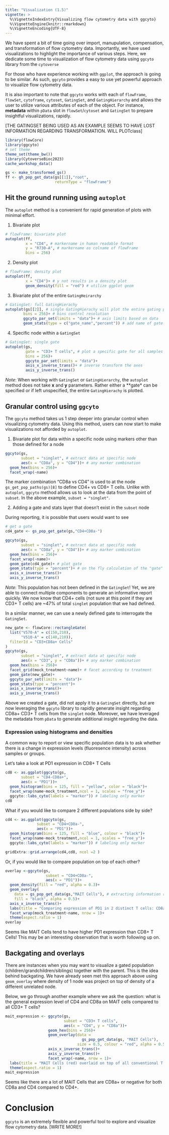 ```yaml
---
title: "Visualization (1.5)"
vignette: >
  %\VignetteIndexEntry{Visualizing flow cytometry data with ggcyto}
  %\VignetteEngine{knitr::rmarkdown}
  %\VignetteEncoding{UTF-8}
---
```


We have spent a bit of time going over import, manupulation, compensation, and transformation of flow cytometry data. Importantly, we have used visualizations to highlight the importance of various steps. Here, we dedicate some time to visualization of flow cytometry data using `ggcyto` library from the `cytoverse`

For those who have experience working with `ggplot`, the approach is going to be similar. As such, `ggcyto` provides a easy to use yet powerful approach to visualize flow cytometry data.

It is also important to note that `ggcyto` works with each of `flowFrame`, `flowSet`, `cytoframe`, `cytoset`, `GatingSet`, and `GatingHierarchy` and allows the user to utilize various attributes of each of the object. For instance, **metadata** within `pData` slot in `flowSet`/`cytoset` and `GatingSet` to prepare insightful visualizations, rapidly.

[THE GATINGSET BEING USED AS AN EXAMPLE SEEMS TO HAVE LOST INFORMATION REGARDING TRANSFORMATION. WILL PLOTclass]

```r
library(flowCore)
library(ggcyto)
# set theme
theme_set(theme_bw())
library(CytoverseBioc2023)
cache_workshop_data()
```

```r
gs <- make_transformed_gs()
ff <- gh_pop_get_data(gs[[1]],"root",
                      returnType = "flowFrame")
```


## Hit the ground running using `autoplot` 

The `autoplot` method is a convenient for rapid generation of plots with minimal effort.

1. Bivariate plot

```r
# flowFrame: bivariate plot
autoplot(ff,
         x = "CD4", # markername in human readable format
         y = "R730-A", # markername as colname of flowFrame 
         bins = 256)
```

2. Density plot

```r
# flowFrame: density plot
autoplot(ff,
         x = "CD4")+ # y not results in a density plot
         geom_density(fill = "red") # utilize ggplot geom
```

3. Bivariate plot of the entire `GatingHeirarchy`

```r
# GatingSet: full GatingHierachy
autoplot(gs[[2]], # single GatingHierachy will plot the entire gating path
        bins = 256)+ # bins control resolution
        ggcyto_par_set(limits = "data")+ # axis limits based on data 
        geom_stats(type = c("gate_name","percent")) # add name of gate and statistic
```

4. Specific node within a `GatingSet`

```r
# GatingSet: single gate
autoplot(gs,
         gate = "CD3+ T cells", # plot a specific gate for all samples 
         bins = 256)+
         ggcyto_par_set(limits = "data")+
         axis_x_inverse_trans()+ # inverse transform the axes
         axis_y_inverse_trans()
```


*Note*: When working with `GatingSet` or `GatingHierarchy`, the `autoplot` method does not take **x** and **y** parameters. Rather either a **gate* can be specified or if left unspecified, the entire `GatingHierachy` is plotted. 

## Granular control using `ggcyto`

The `ggcyto` method takes us 1 step deeper into granular control when visualizing cytometry data. Using this method, users can now start to make visualizations not afforded by `autoplot`.

1. Bivariate plot for data within a specific node using markers other than those defined for a node

```r
ggcyto(gs,
       subset = "singlet", # extract data at specific node
       aes(x = "CD8a", y = "CD4"))+ # any marker combination 
  geom_hex(bins = 256)+
  facet_wrap(~name)
```

The marker combination "CD8a vs CD4" is used to at the node `gs_get_pop_paths(gs)[8]` to define CD4+ vs CD8+ T cells. Unlike with `autoplot`, `ggcyto` method allows us to look at the data from the point of `subset`. In the above example, `subset = "singlet"`.

2. Adding a gate and stats layer that doesn't exist in the `subset` node

During reporting, it is possible that users would want to see 

```r
# get a gate
cd4_gate <- gs_pop_get_gate(gs,"CD4+CD8a-")

ggcyto(gs,
       subset = "singlet", # extract data at specific node
       aes(x = "CD8a", y = "CD4"))+ # any marker combination 
  geom_hex(bins = 256)+
  facet_wrap(~name)+
  geom_gate(cd4_gate)+ # plot gate
  geom_stats(type = "percent")+ # on the fly calculation of the "gate" event
  axis_x_inverse_trans()+
  axis_y_inverse_trans()
```

*Note*: This population has not been defined in the `GatingSet`! Yet, we are able to connect multiple components to generate an informative report quickly. We now know that CD4+ cells (not sure at this point if they are CD3+ T cells) are ~47% of total `singlet` population that we had defined.

In a similar manner, we can use a newly defined gate to interrogate the `GatingSet`.

```r
new_gate <- flowCore::rectangleGate(
  list("V570-A" = c(150,210),
       "V510-A" = c(140,210)),
  filterId = "CD3+CD8a+ Cells"
)
ggcyto(gs,
       subset = "singlet", # extract data at specific node
       aes(x = "CD3", y = "CD8a"))+ # any marker combination 
  geom_hex(bins = 256)+
  facet_grid(mock_treatment~name)+ # facet according to treatment
  geom_gate(new_gate)+
  ggcyto_par_set(limits = "data")+
  geom_stats(type = "percent")+
  axis_x_inverse_trans()+
  axis_y_inverse_trans()

```

Above we created a gate, did not apply it to a `GatingSet` directly, but are now leveraging the `ggcyto` library to rapidly generate insight regarding CD8a+ CD3+ T cells from the `singlet` node. Moreover, we have leveraged the metadata from `pData` to generate additional insight regarding the data.

### Expression using histograms and densities

A common way to report or view specific population data is to ask whether there is a change in expression levels (fluoresence intensity) across samples or groups. 

Let's take a look at PD1 expression in CD8+ T Cells

```r
cd8 <- as.ggplot(ggcyto(gs,
       subset = "CD4-CD8a+",
       aes(x = "PD1"))+
  geom_histogram(bins = 125, fill = "yellow", color = "black")+
  facet_wrap(name~mock_treatment,ncol = 1, scales = "free_y")+
  ggcyto::labs_cyto(labels = "marker")) # labeling only marker
cd8
```

What if you would like to compare 2 different populations side by side?

```r
cd4 <- as.ggplot(ggcyto(gs,
              subset = "CD4+CD8a-",
              aes(x = "PD1"))+
  geom_histogram(bins = 125, fill = "blue", colour = "black")+
  facet_wrap(name~mock_treatment,ncol = 1, scales = "free_y")+
  ggcyto::labs_cyto(labels = "marker")) # labeling only marker

gridExtra::grid.arrange(cd4,cd8, ncol =2 )
```

Or, if you would like to compare population on top of each other?

```r
overlay <-ggcyto(gs,
                  subset = "CD4+CD8a-",
                  aes(x = "PD1"))+
  geom_density(fill = "red", alpha = 0.3)+
  geom_overlay(
    data = gs_pop_get_data(gs,"MAIT Cells"), # extracting information regarding a different population
    fill = "black", alpha = 0.5)+
  axis_x_inverse_trans()+
  labs(title = "Comparing expression of PD1 in 2 distinct T cells: CD8a+ (red) and CD161+ Va7_2+ MAIT Cells (black)")+
  facet_wrap(mock_treatment~name, nrow = 1)+
  theme(aspect.ratio = 1)
overlay
```

Seems like MAIT Cells tend to have higher PD1 expression than CD8+ T Cells! This may be an interesting observation that is worth following up on.

## Backgating and overlays

There are instances when you may want to visualize a gated population (children/grandchildren/siblings) together with the parent. This is the idea behind backgating. We have already seen met this approach above using `geom_overlay` where density of 1 node was project on top of density of a different unrelated node.

Below, we go through another example where we ask the question: what is the general expression level of CD4 and CD8a on MAIT cells compared to all CD3+ T cells? 

```r
mait_expression <- ggcyto(gs,
                          subset = "CD3+ T cells",
                          aes(x = "CD4", y = "CD8a"))+
                   geom_hex(bins = 256)+
                   geom_overlay(data = 
                                  gs_pop_get_data(gs, "MAIT Cells"),
                                size = 0.5, colour = "red", alpha = 0.5)+
                   axis_x_inverse_trans()+
                   axis_y_inverse_trans()+
                   facet_wrap(~name, nrow = 1)+
  labs(title = "MAIT Cells (red) overlaid on top of all conventional T Cells")+
  theme(aspect.ratio = 1)
mait_expression  
```

Seems like there are a lot of MAIT Cells that are CD8a+ or negative for both CD8a and CD4 compared to CD4+.


# Conclusion

`ggcyto` is an extremely flexible and powerful tool to explore and visualize flow cytometry data. [WRITE MORE!]  
